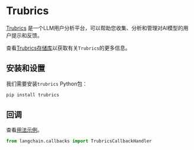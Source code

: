 # Trubrics

[Trubrics](https://trubrics.com) 是一个LLM用户分析平台，可以帮助您收集、分析和管理对AI模型的用户提示和反馈。

查看[Trubrics存储库](https://github.com/trubrics/trubrics-sdk)以获取有关`Trubrics`的更多信息。

## 安装和设置

我们需要安装`trubrics` Python包：

```bash
pip install trubrics
```

## 回调

查看[用法示例](/docs/integrations/callbacks/trubrics)。

```python
from langchain.callbacks import TrubricsCallbackHandler
```